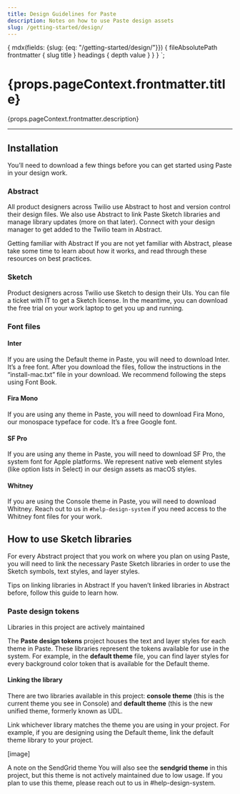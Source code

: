 ```yaml
---
title: Design Guidelines for Paste
description: Notes on how to use Paste design assets
slug: /getting-started/design/
---
```





  {
    mdx(fields: {slug: {eq: "/getting-started/design/"}}) {
      fileAbsolutePath
      frontmatter {
        slug
        title
      }
      headings {
        depth
        value
      }
    }
  }
`;

<content>

<h1>{props.pageContext.frontmatter.title}</h1>

<Paragraph>{props.pageContext.frontmatter.description}</Paragraph>

</content>

---

<contentwrapper>

<PageAside data={props.data.mdx} />

<content>

## Installation

You’ll need to download a few things before you can get started using Paste in
your design work.

### Abstract

All product designers across Twilio use Abstract to host and version control
their design files. We also use Abstract to link Paste Sketch libraries and
manage library updates (more on that later). Connect with your design manager
to get added to the Twilio team in Abstract.

<Callout variant="information">
  <CalloutTitle>
    Getting familiar with Abstract
  </CalloutTitle>
  <CalloutText>
    If you are not yet familiar with Abstract, please take some time to learn
    about <Anchor href="https://www.abstract.com/how-it-works">how it works</Anchor>,
    and read through these resources
    on <Anchor href="https://help.abstract.com/best-practices/">best practices</Anchor>.
  </CalloutText>
</Callout>

### Sketch

Product designers across Twilio use Sketch to design their UIs. You
can <Anchor href="https://twilio.service-now.com/sp/">file a ticket with IT</Anchor> to
get a Sketch license. In the meantime, you
can <Anchor href="https://www.sketch.com/try/">download the free trial</Anchor>
on your work laptop to get you up and running.

### Font files

#### Inter

If you are using the Default theme in Paste, you will need
to <Anchor href="https://github.com/rsms/inter/releases/download/v3.15/Inter-3.15.zip">download Inter.</Anchor>
It’s a free font. After you download the files, follow the instructions in the
“install-mac.txt” file in your download. We recommend following the steps using Font Book.

#### Fira Mono

If you are using any theme in Paste, you will need
to <Anchor href="https://fonts.google.com/specimen/Fira+Mono?query=fira+mono">download Fira Mono</Anchor>,
our monospace typeface for code. It’s a free Google font.

#### SF Pro
If you are using any theme in Paste, you will need to <Anchor href="https://developer.apple.com/fonts/">download SF Pro</Anchor>, the
system font for Apple platforms. We represent native web element styles (like option lists in <Anchor href="/form-elements/select/">Select</Anchor>) in
our design assets as macOS styles.

#### Whitney

If you are using the Console theme in Paste, you will need to download Whitney.
Reach out to us in `#help-design-system` if you need access to the Whitney font
files for your work.

## How to use Sketch libraries

For every Abstract project that you work on where you plan on using Paste, you
will need to link the necessary Paste Sketch libraries in order to use the
Sketch symbols, text styles, and layer styles.

<Callout variant="information">
  <CalloutTitle>
    Tips on linking libraries in Abstract
  </CalloutTitle>
  <CalloutText>
    If you haven’t linked libraries in Abstract before,
    follow <Anchor href="https://help.abstract.com/libraries/link-libraries/">this guide</Anchor> to learn how.
  </CalloutText>
</Callout>

### Paste design tokens

<Flex>
  <Tooltip text="There is ongoing maintenance and net new work in this project. Libraries in this project are at parity with code.">
    <Anchor><SuccessIcon decorative={false} title="Success icon" color="colorTextSuccess"/></Anchor>
  </Tooltip>
  <Text as="p" marginBottom="space50" marginLeft="space20">
    Libraries in this project are actively maintained
  </Text>
</Flex>

The <strong>Paste design tokens</strong> project houses the text and layer styles
for each theme in Paste. These libraries represent
the <Anchor href="/tokens">tokens</Anchor> available for use in the system. For
example, in the <strong>default theme</strong> file, you can find layer styles
for every background color token that is available for the Default theme.

#### Linking the library

There are two libraries available in this project: <strong>console theme</strong> (this is the current
theme you see in Console) and <strong>default theme</strong> (this is the new unified theme, formerly known as UDL.

Link whichever library matches the theme you are using in your project. For example, if you are designing using the
Default theme, link the default theme library to your project.

[image]

<Callout variant="warning">
  <CalloutTitle>
    A note on the SendGrid theme
  </CalloutTitle>
  <CalloutText>
    You will also see the <strong>sendgrid theme</strong> in this project, but this theme is not actively maintained due to low usage.
    If you plan to use this theme, please reach out to us in #help-design-system.
  </CalloutText>
</Callout>

</content>

</contentwrapper>
